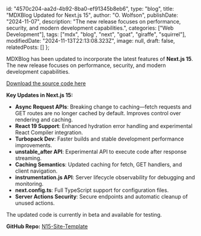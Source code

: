   id: "4570c204-aa2d-4b92-8ba0-ef91345b8eb6",
  type: "blog",
  title: "MDXBlog Updated for Next.js 15",
  author: "O. Wolfson",
  publishDate: "2024-11-07",
  description: "The new release focuses on performance, security, and modern development capabilities.",
  categories: ["Web Development"],
  tags: ["mdx", "blog", "next", "goat", "giraffe", "squirrel"],
  modifiedDate: "2024-11-13T22:13:08.323Z",
  image: null,
  draft: false,
  relatedPosts: []
};

MDXBlog has been updated to incorporate the latest features of **Next.js 15**. The new release focuses on performance, security, and modern development capabilities.

[Download the source code here](https://github.com/owolfdev/mdx-blog)

**Key Updates in Next.js 15:**

- **Async Request APIs**: Breaking change to caching—fetch requests and GET routes are no longer cached by default. Improves control over rendering and caching.
- **React 19 Support**: Enhanced hydration error handling and experimental React Compiler integration.
- **Turbopack Dev**: Faster builds and stable development performance improvements.
- **unstable_after API**: Experimental API to execute code after response streaming.
- **Caching Semantics**: Updated caching for fetch, GET handlers, and client navigation.
- **instrumentation.js API**: Server lifecycle observability for debugging and monitoring.
- **next.config.ts**: Full TypeScript support for configuration files.
- **Server Actions Security**: Secure endpoints and automatic cleanup of unused actions.

The updated code is currently in beta and available for testing.

**GitHub Repo:** [N15-Site-Template](https://github.com/owolfdev/N15-Site-Template)